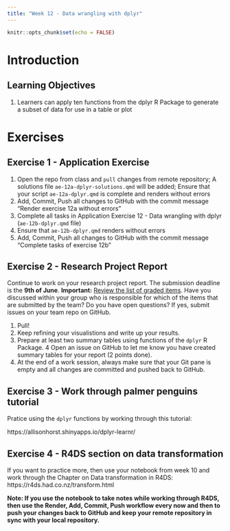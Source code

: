 ```yaml
---
title: "Week 12 - Data wrangling with dplyr"
---
```


<script defer data-domain="rbtl-fs22.github.io/website" src="https://plausible.io/js/plausible.js"></script>

```r
knitr::opts_chunk$set(echo = FALSE)
```

# Introduction

## Learning Objectives

1. Learners can apply ten functions from the dplyr R Package to generate a subset of data for use in a table or plot

# Exercises

## Exercise 1 - Application Exercise

1. Open the repo from class and `pull` changes from remote repository; A solutions file `ae-12a-dplyr-solutions.qmd` will be added; Ensure that your script `ae-12a-dplyr.qmd` is complete and renders without errors
2. Add, Commit, Push all changes to GitHub with the commit message "Render exercise 12a without errors"
3. Complete all tasks in Application Exercise 12 - Data wrangling with dplyr (`ae-12b-dplyr.qmd` file) 
4. Ensure that `ae-12b-dplyr.qmd` renders without errors
5. Add, Commit, Push all changes to GitHub with the commit message "Complete tasks of exercise 12b"

## Exercise 2 - Research Project Report

Continue to work on your research project report. The submission deadline is the **9th of June**. **Important:** [Review the list of graded items](https://github.com/rbtl-fs22/research-project-template#grading). Have you discussed within your group who is responsible for which of the items that are submitted by the team? Do you have open questions? If yes, submit issues on your team repo on GitHub. 

1. Pull!
2. Keep refining your visualistions and write up your results.
3. Prepare at least two summary tables using functions of the `dplyr` R Package.
4  Open an issue on GitHub to let me know you have created summary tables for your report (2 points done).
5. At the end of a work session, always make sure that your Git pane is empty and all changes are committed and pushed back to GitHub.

## Exercise 3 - Work through palmer penguins tutorial

Pratice using the `dplyr` functions by working through this tutorial:

https://allisonhorst.shinyapps.io/dplyr-learnr/

## Exercise 4 - R4DS section on data transformation

If you want to practice more, then use your notebook from week 10 and work through the Chapter on Data transformation in R4DS: https://r4ds.had.co.nz/transform.html

**Note: If you use the notebook to take notes while working through R4DS, then use the Render, Add, Commit, Push workflow every now and then to push your changes back to GitHub and keep your remote repository in sync with your local repository.**




